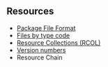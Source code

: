 ==Resources==
* [[DBPF|Package File Format]]
* [[Sims-4---Packed-File-Types|Files by type code]]
* [[RCOL|Resource Collections (RCOL)]]
* [[Versions|Version numbers]]
* Resource Chain